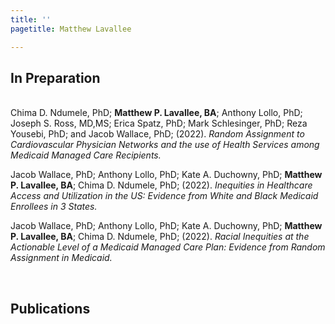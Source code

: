 ```yaml
---
title: ''
pagetitle: Matthew Lavallee

---
```


<link rel="stylesheet" href="styles.css" type="text/css">
<link rel="stylesheet" href="academicicons/css/academicons.min.css"/>

## In Preparation
<br />
Chima D. Ndumele, PhD; **Matthew P. Lavallee, BA**; Anthony Lollo, PhD; Joseph
S. Ross, MD,MS; Erica Spatz, PhD; Mark Schlesinger, PhD; Reza Yousebi, PhD; and Jacob Wallace, PhD; (2022). *Random Assignment to Cardiovascular Physician Networks and the use of Health Services among Medicaid Managed Care Recipients.*  

Jacob Wallace, PhD; Anthony Lollo, PhD; Kate A. Duchowny, PhD; **Matthew P. Lavallee, BA**; Chima D. Ndumele, PhD; (2022). *Inequities in Healthcare Access and Utilization in the US: Evidence from White and Black Medicaid Enrollees in 3 States.*

Jacob Wallace, PhD; Anthony Lollo, PhD; Kate A. Duchowny, PhD; **Matthew P. Lavallee, BA**; Chima D. Ndumele, PhD; (2022). *Racial Inequities at the Actionable Level of a Medicaid Managed Care Plan: Evidence from Random Assignment in Medicaid.*

<br />
 
## Publications
